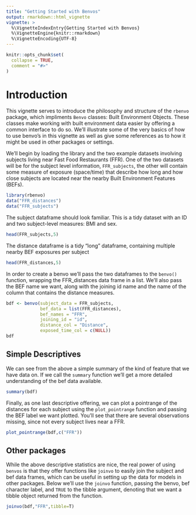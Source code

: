 ```yaml
---
title: "Getting Started with Benvos"
output: rmarkdown::html_vignette
vignette: >
  %\VignetteIndexEntry{Getting Started with Benvos}
  %\VignetteEngine{knitr::rmarkdown}
  %\VignetteEncoding{UTF-8}
---
```


```r
knitr::opts_chunk$set(
  collapse = TRUE,
  comment = "#>"
)
```

# Introduction

This vignette serves to introduce the philosophy and structure of the `rbenvo` package, which impliments `Benvo` classes: Built Environment Objects. These classes make working with built environment data easier by offering a common interface to do so. We'll illustrate some of the very basics of how to use benvo's in this vignette as well
as give some references as to how it might be used in other packages or settings.

We'll begin by loading the library and the two example datasets involving subjects living near Fast Food Restaurants (FFR). One of the two datasets will be for the subject level information, `FFR_subjects`, the other will 
contain some measure of exposure (space/time) that describe how long and how close subjects are located near the nearby Built Environment Features (BEFs).

```r
library(rbenvo)
data("FFR_distances")
data("FFR_subjects")
```


The subject dataframe should look familiar. This is a tidy dataset with an ID and two subject-level measures: BMI and sex.

```r
head(FFR_subjects,5)
```

The distance dataframe is a tidy "long" dataframe, containing multiple nearby BEF exposures per subject
```r
head(FFR_distances,5)
```

In order to create a benvo we'll pass the two dataframes to the `benvo()` function, wrapping the FFR_distances data frame in a list. We'll also pass the BEF name we want, along with the joining id name and the name of the column that contains the distance measures.

```r
bdf <- benvo(subject_data = FFR_subjects,
             bef_data = list(FFR_distances),
             bef_names = "FFR",
             joining_id = "id",
             distance_col = "Distance",
             exposed_time_col = c(NULL))
bdf
```
## Simple Descriptives

We can see from the above a simple summary of the kind of feature that we have data on. If we call the `summary` function we'll get a more detailed understanding of the bef data available.

```r
summary(bdf)
```

Finally, as one last descriptive offering, we can plot a pointrange of the distances for each subject using the 
`plot_pointrange` function and passing the BEF label we want plotted. You'll see that there are several observations missing, since not every subject lives near a FFR.


```r
plot_pointrange(bdf,c("FFR"))
```


## Other packages

While the above descriptive statistics are nice, the real power of using `benvos` is that they offer 
functions like `joinvo` to easily join the subject and bef data frames, which can be useful in setting up the data for models in other packages. Below we'll use the `joinvo` function, passing the benvo, bef character label, and `TRUE` to the tibble argument, denoting that we want a tibble object returned from the function.

```r
joinvo(bdf,"FFR",tibble=T)
```


